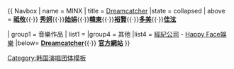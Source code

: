 {{ Navbox
| name  = MINX
| title = [[Dreamcatcher]]
|state = collapsed
| above = '''[[金祗攸|祗攸]]'''{{·}} '''[[金寶羅|秀妸]]'''{{·}}'''[[李始娟|始娟]]'''{{·}}'''[[韓東|韓東]]'''{{·}}'''[[金裕賢|裕賢]]'''{{·}}'''[[李瑜斌|多美]]'''{{·}}'''[[李佳炫|佳泫]]'''

| group1 = 音樂作品
| list1 ={{Navbox subgroup

| group1 = 單曲專輯
| list1  = 惡夢（[[2017年]]）

}}
|group4  = 其他
|list4   = [[經紀公司]] - [[Happy Face娛樂]]
|below= {{Icon|Category}}'''[[Dreamcatcher]]'''{{·}} '''[http://www.dreamcatcher7.com 官方網站]'''
}}
<noinclude>
{{collapsible option}}
[[Category:韩国演唱团体模板]]
</noinclude>